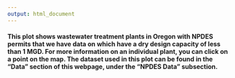 ```yaml
---
output: html_document
---
```


#### This plot shows wastewater treatment plants in Oregon with NPDES permits that we have data on which have a dry design capacity of less than 1 MGD. For more information on an individual plant, you can click on a point on the map. The dataset used in this plot can be found in the "Data" section of this webpage, under the "NPDES Data" subsection. 